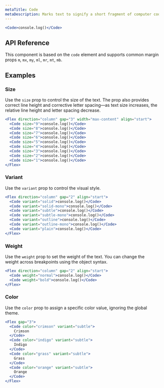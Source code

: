 ```yaml
---
metaTitle: Code
metaDescription: Marks text to signify a short fragment of computer code.
---
```


```jsx live=true
<Code>console.log()</Code>
```

## API Reference

This component is based on the `code` element and supports common margin props `m`, `mx`, `my`, `ml`, `mr`, `mt`, `mb`.

<ThemesPropsTable name="code" />

## Examples

### Size

Use the `size` prop to control the size of the text. The prop also provides correct line height and corrective letter spacing—as text size increases, the relative line height and letter spacing decrease.

```jsx live=true
<Flex direction="column" gap="3" width="max-content" align="start">
  <Code size="9">console.log()</Code>
  <Code size="8">console.log()</Code>
  <Code size="7">console.log()</Code>
  <Code size="6">console.log()</Code>
  <Code size="5">console.log()</Code>
  <Code size="4">console.log()</Code>
  <Code size="3">console.log()</Code>
  <Code size="2">console.log()</Code>
  <Code size="1">console.log()</Code>
</Flex>
```

### Variant

Use the `variant` prop to control the visual style.

```jsx live=true
<Flex direction="column" gap="2" align="start">
  <Code variant="solid">console.log()</Code>
  <Code variant="solid-mono">console.log()</Code>
  <Code variant="subtle">console.log()</Code>
  <Code variant="subtle-mono">console.log()</Code>
  <Code variant="outline">console.log()</Code>
  <Code variant="outline-mono">console.log()</Code>
  <Code variant="plain">console.log()</Code>
</Flex>
```

### Weight

Use the `weight` prop to set the weight of the text. You can change the weight across breakpoints using the object syntax.

```jsx live="true"
<Flex direction="column" gap="2" align="start">
  <Code weight="normal">console.log()</Code>
  <Code weight="bold">console.log()</Code>
</Flex>
```

### Color

Use the `color` prop to assign a specific color value, ignoring the global theme.

```jsx live=true
<Flex gap="3">
  <Code color="crimson" variant="subtle">
    Crimson
  </Code>
  <Code color="indigo" variant="subtle">
    Indigo
  </Code>
  <Code color="grass" variant="subtle">
    Grass
  </Code>
  <Code color="orange" variant="subtle">
    Orange
  </Code>
</Flex>
```
